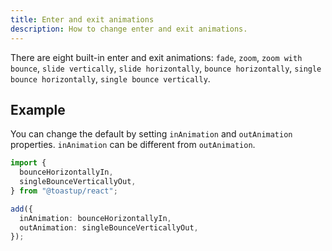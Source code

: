 ```yaml
---
title: Enter and exit animations
description: How to change enter and exit animations.
---
```


There are eight built-in enter and exit animations: `fade`, `zoom`, `zoom with bounce`, `slide vertically`, `slide horizontally`, `bounce horizontally`, `single bounce horizontally`, `single bounce vertically`.


<EnterExitAnimationExample />

## Example

You can change the default by setting `inAnimation` and `outAnimation` properties.
`inAnimation` can be different from `outAnimation`.

```ts
import {
  bounceHorizontallyIn,
  singleBounceVerticallyOut,
} from "@toastup/react";

add({
  inAnimation: bounceHorizontallyIn,
  outAnimation: singleBounceVerticallyOut,
});
```


<Blob1 />

